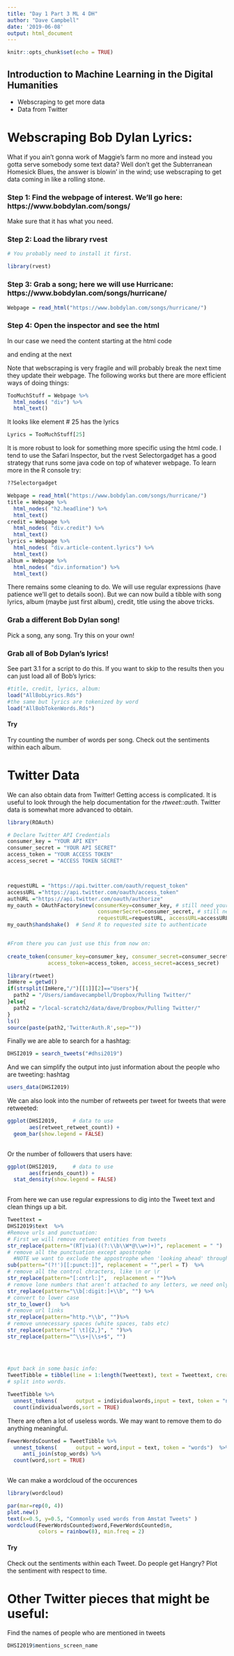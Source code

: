 ```yaml
---
title: "Day 1 Part 3 ML 4 DH"
author: "Dave Campbell"
date: '2019-06-08'
output: html_document
---
```


```r
knitr::opts_chunk$set(echo = TRUE)
```
## Introduction to Machine Learning in the Digital Humanities



- Webscraping to get more data 
- Data from Twitter


# Webscraping Bob Dylan Lyrics:

What if you ain't gonna work of Maggie's farm no more and instead you gotta serve somebody some text data?  Well don't get the Subterranean Homesick Blues, the answer is blowin' in the wind; use webscraping to get data coming in like a rolling stone.

### Step 1: Find the webpage of interest.  We'll go here: https://www.bobdylan.com/songs/
Make sure that it has what you need.

### Step 2: Load the library rvest


```r
# You probably need to install it first.

library(rvest)
```

### Step 3: Grab a song; here we will use Hurricane: https://www.bobdylan.com/songs/hurricane/
```r

Webpage = read_html("https://www.bobdylan.com/songs/hurricane/")


```

### Step 4: Open the inspector and see the html
In our case we need the content starting at the html code 
<div class="aticle-content lyrics">
and ending at the next 
</div>
Note that webscraping is very fragile and will probably break the next time they update their webpage.  The following works but there are more efficient ways of doing things:

```r
TooMuchStuff = Webpage %>% 
  html_nodes( "div") %>%
  html_text()
```

It looks like element # 25 has the lyrics

```r
Lyrics = TooMuchStuff[25]

```

It is more robust to look for something more specific using the html code.  I tend to use the Safari Inspector, but the rvest Selectorgadget has a good strategy that runs some java code on top of whatever webpage.  To learn more in the R console try:

```r
??Selectorgadget
```


```r

Webpage = read_html("https://www.bobdylan.com/songs/hurricane/")
title = Webpage %>% 
  html_nodes( "h2.headline") %>%
  html_text()
credit = Webpage %>% 
  html_nodes( "div.credit") %>%
  html_text()
lyrics = Webpage %>% 
  html_nodes( "div.article-content.lyrics") %>%
  html_text()
album = Webpage %>% 
  html_nodes( "div.information") %>%
  html_text()

```



There remains some cleaning to do.  We will use regular expressions (have patience we'll get to details soon).  But we can now build a tibble with song lyrics, album (maybe just first album), credit, title using the above tricks.


### Grab a different Bob Dylan song!
Pick a song, any song.  Try this on your own!


### Grab all of Bob Dylan's lyrics!
See part 3.1 for a script to do this.  If you want to skip to the results then you can just load  all of Bob's lyrics:


```r
#title, credit, lyrics, album:
load("AllBobLyrics.Rds")
#the same but lyrics are tokenized by word
load("AllBobTokenWords.Rds")
```


#### Try 
Try counting the number of words per song.  Check out the sentiments within each album.




# Twitter Data
We can also obtain data from Twitter!
Getting access is complicated.  It is useful to look through the help documentation for the _rtweet::auth_.  Twitter data is somewhat more advanced to obtain.



```r
library(ROAuth)

# Declare Twitter API Credentials
consumer_key = "YOUR API KEY" 
consumer_secret = "YOUR API SECRET" 
access_token = "YOUR ACCESS TOKEN" 
access_secret = "ACCESS TOKEN SECRET" 



requestURL = "https://api.twitter.com/oauth/request_token"
accessURL ="https://api.twitter.com/oauth/access_token"
authURL ="https://api.twitter.com/oauth/authorize"
my_oauth = OAuthFactory$new(consumerKey=consumer_key, # still need your key
                             consumerSecret=consumer_secret, # still need your secret
                             requestURL=requestURL, accessURL=accessURL, authURL=authURL)
my_oauth$handshake()  # Send R to requested site to authenticate


#From there you can just use this from now on:
  
create_token(consumer_key=consumer_key, consumer_secret=consumer_secret, 
             access_token=access_token, access_secret=access_secret)
```

```r
library(rtweet)
ImHere = getwd()
if(strsplit(ImHere,"/")[[1]][2]=="Users"){
  path2 = "/Users/iamdavecampbell/Dropbox/Pulling Twitter/"
}else{
  path2 = "/local-scratch2/data/dave/Dropbox/Pulling Twitter/"
}
ls()
source(paste(path2,'TwitterAuth.R',sep=""))
```




Finally we are able to search for a hashtag:

```r
DHSI2019 = search_tweets("#dhsi2019")

```


And we can simplify the output into just information about the people who are tweeting: hashtag
```r
users_data(DHSI2019)
```


We can also look into the number of retweets per tweet for tweets that were retweeted:
```r
ggplot(DHSI2019,     # data to use
       aes(retweet_retweet_count)) +   
  geom_bar(show.legend = FALSE) 
  
```

Or the number of followers that users have:

```r
ggplot(DHSI2019,     # data to use
       aes(friends_count)) +   
  stat_density(show.legend = FALSE) 
  
```



From here we can use regular expressions to dig into the Tweet text and clean things up a bit.



```r

Tweettext = 
DHSI2019$text  %>%
#Remove urls and punctuation:
# First we will remove retweet entities from tweets
str_replace(pattern="(RT|via)((?:\\b\\W*@\\w+)+)", replacement = " ")  %>%
# remove all the punctuation except apostrophe 
  #NOTE we want to exclude the appostrophe when 'looking ahead' through punctuation, so we need perl
sub(pattern="(?!')[[:punct:]]", replacement = "",perl = T)  %>%
# remove all the control chracters, like \n or \r
str_replace(pattern="[:cntrl:]",  replacement = "")%>%
# remove lone numbers that aren't attached to any letters, we need only text for now
str_replace(pattern="\\b[:digit:]+\\b", "") %>%
# convert to lower case
str_to_lower()   %>%
# remove url links
str_replace(pattern="http.*\\b", "")%>%
# remove unnecessary spaces (white spaces, tabs etc)
str_replace(pattern="[ \t]{2,}", " ")%>%
str_replace(pattern="^\\s+|\\s+$", "")
  
  
  

#put back in some basic info:
TweetTibble = tibble(line = 1:length(Tweettext), text = Tweettext, created_at = DHSI2019$created_at, screen_name = DHSI2019$screen_name)
# split into words.

TweetTibble %>%
  unnest_tokens(      output = individualwords,input = text, token = "ngrams", n=2)  %>%
  count(individualwords,sort = TRUE)

```


There are often a lot of useless words.  We may want to remove them to do anything meaningful.


```r



FewerWordsCounted = TweetTibble %>%
  unnest_tokens(      output = word,input = text, token = "words")  %>%
     anti_join(stop_words) %>%
  count(word,sort = TRUE)
 

```

We can make a wordcloud of the occurences

```r


library(wordcloud)

par(mar=rep(0, 4))
plot.new()
text(x=0.5, y=0.5, "Commonly used words from Amstat Tweets" )
wordcloud(FewerWordsCounted$word,FewerWordsCounted$n,
          colors = rainbow(8), min.freq = 2)
```





#### Try 
Check out the sentiments within each Tweet.  Do people get Hangry?  Plot the sentiment with respect to time.

# Other Twitter pieces that might be useful:

Find the names of people who are mentioned in tweets
```r
DHSI2019$mentions_screen_name

```